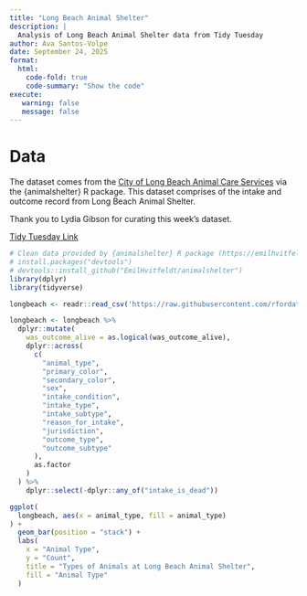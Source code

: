 ```yaml
---
title: "Long Beach Animal Shelter"
description: |
  Analysis of Long Beach Animal Shelter data from Tidy Tuesday
author: Ava Santos-Volpe
date: September 24, 2025
format: 
  html:
    code-fold: true
    code-summary: "Show the code"
execute:
   warning: false
   message: false
---
```


# Data

The dataset comes from the [City of Long Beach Animal Care Services](https://www.longbeach.gov/acs/) via the {animalshelter} R package. This dataset comprises of the intake and outcome record from Long Beach Animal Shelter.

Thank you to Lydia Gibson for curating this week's dataset.

[Tidy Tuesday Link](https://github.com/rfordatascience/tidytuesday/blob/main/data/2025/2025-03-04/readme.md)

```r

# Clean data provided by {animalshelter} R package (https://emilhvitfeldt.github.io/animalshelter/). No cleaning was necessary.
# install.packages("devtools")
# devtools::install_github("EmilHvitfeldt/animalshelter")
library(dplyr)
library(tidyverse)

longbeach <- readr::read_csv('https://raw.githubusercontent.com/rfordatascience/tidytuesday/main/data/2025/2025-03-04/longbeach.csv')

longbeach <- longbeach %>%
  dplyr::mutate(
    was_outcome_alive = as.logical(was_outcome_alive),
    dplyr::across(
      c(
        "animal_type",
        "primary_color",
        "secondary_color",
        "sex",
        "intake_condition",
        "intake_type",
        "intake_subtype",
        "reason_for_intake",
        "jurisdiction",
        "outcome_type",
        "outcome_subtype"
      ),
      as.factor
    )
  ) %>%
    dplyr::select(-dplyr::any_of("intake_is_dead"))

ggplot(
  longbeach, aes(x = animal_type, fill = animal_type)
) +
  geom_bar(position = "stack") +
  labs(
    x = "Animal Type",
    y = "Count",
    title = "Types of Animals at Long Beach Animal Shelter", 
    fill = "Animal Type"
  )

```
